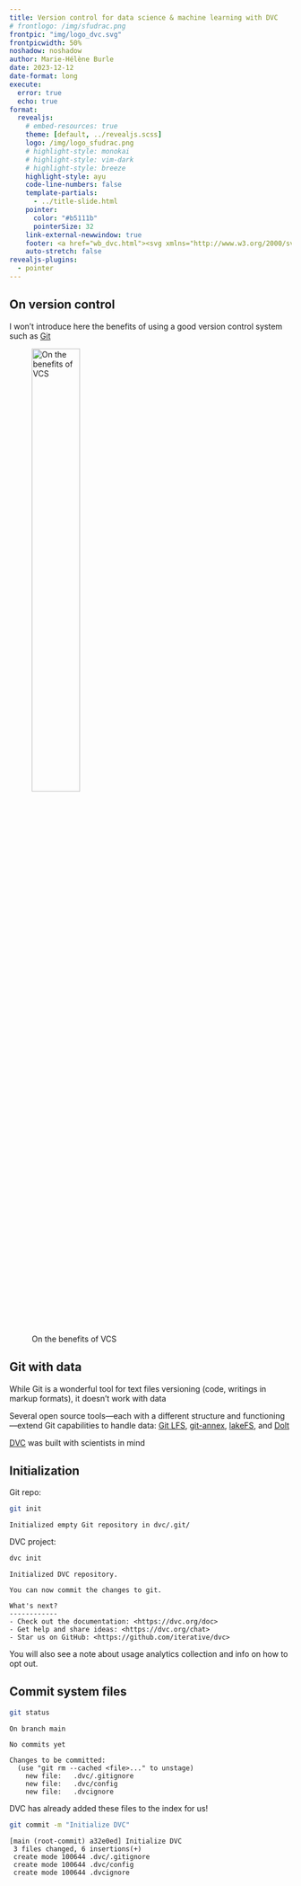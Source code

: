 ```yaml
---
title: Version control for data science & machine learning with DVC
# frontlogo: /img/sfudrac.png
frontpic: "img/logo_dvc.svg"
frontpicwidth: 50%
noshadow: noshadow
author: Marie-Hélène Burle
date: 2023-12-12
date-format: long
execute:
  error: true
  echo: true
format:
  revealjs:
    # embed-resources: true
    theme: [default, ../revealjs.scss]
    logo: /img/logo_sfudrac.png
    # highlight-style: monokai
    # highlight-style: vim-dark
    # highlight-style: breeze
    highlight-style: ayu
    code-line-numbers: false
    template-partials:
      - ../title-slide.html
    pointer:
      color: "#b5111b"
      pointerSize: 32
    link-external-newwindow: true
    footer: <a href="wb_dvc.html"><svg xmlns="http://www.w3.org/2000/svg" width="16" height="16" fill="rgb(153, 153, 153)" class="bi bi-arrow-90deg-up" viewBox="0 0 16 16"><path fill-rule="evenodd" d="M4.854 1.146a.5.5 0 0 0-.708 0l-4 4a.5.5 0 1 0 .708.708L4 2.707V12.5A2.5 2.5 0 0 0 6.5 15h8a.5.5 0 0 0 0-1h-8A1.5 1.5 0 0 1 5 12.5V2.707l3.146 3.147a.5.5 0 1 0 .708-.708l-4-4z"/></svg>&nbsp;Back to the course</a>
    auto-stretch: false
revealjs-plugins:
  - pointer
---
```


## On version control

I won't introduce here the benefits of using a good version control system such as [Git](https://git-scm.com/)

![On the benefits of VCS](img/vc.jpg){width="45%"}

## Git with data

While Git is a wonderful tool for text files versioning (code, writings in markup formats), it doesn't work with data

Several open source tools—each with a different structure and functioning—extend Git capabilities to handle data: [Git LFS](https://git-lfs.com/), [git-annex](https://git-annex.branchable.com/), [lakeFS](https://lakefs.io/), and [Dolt](https://github.com/dolthub/dolt)

[DVC](https://dvc.org/) was built with scientists in mind

## Initialization

Git repo:

```.bash
git init
```

```
Initialized empty Git repository in dvc/.git/
```

DVC project:

```.bash
dvc init
```

```
Initialized DVC repository.

You can now commit the changes to git.

What's next?
------------
- Check out the documentation: <https://dvc.org/doc>
- Get help and share ideas: <https://dvc.org/chat>
- Star us on GitHub: <https://github.com/iterative/dvc>
```

:::{.note}

You will also see a note about usage analytics collection and info on how to opt out.

:::

## Commit system files

```.bash
git status
```

```
On branch main

No commits yet

Changes to be committed:
  (use "git rm --cached <file>..." to unstage)
	new file:   .dvc/.gitignore
	new file:   .dvc/config
	new file:   .dvcignore
```

DVC has already added these files to the index for us!

```.bash
git commit -m "Initialize DVC"
```

```
[main (root-commit) a32e0ed] Initialize DVC
 3 files changed, 6 insertions(+)
 create mode 100644 .dvc/.gitignore
 create mode 100644 .dvc/config
 create mode 100644 .dvcignore
```


